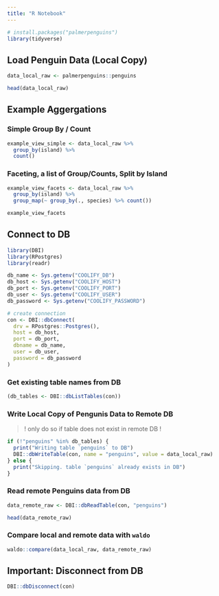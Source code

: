 ```yaml
---
title: "R Notebook"
---
```


```r
# install.packages("palmerpenguins")
library(tidyverse)
```

## Load Penguin Data (Local Copy)

```r
data_local_raw <- palmerpenguins::penguins
```

```r
head(data_local_raw)
```

## Example Aggergations

### Simple Group By / Count

```r
example_view_simple <- data_local_raw %>%
  group_by(island) %>%
  count()
```

### Faceting, a list of Group/Counts, Split by Island

```r
example_view_facets <- data_local_raw %>%
  group_by(island) %>%
  group_map(~ group_by(., species) %>% count())

example_view_facets
```

## Connect to DB

```r
library(DBI)
library(RPostgres)
library(readr)

db_name <- Sys.getenv("COOLIFY_DB")
db_host <- Sys.getenv("COOLIFY_HOST")
db_port <- Sys.getenv("COOLIFY_PORT")
db_user <- Sys.getenv("COOLIFY_USER")
db_password <- Sys.getenv("COOLIFY_PASSWORD")

# create connection
con <- DBI::dbConnect(
  drv = RPostgres::Postgres(),
  host = db_host,
  port = db_port,
  dbname = db_name,
  user = db_user,
  password = db_password
)
```

### Get existing table names from DB

```r
(db_tables <- DBI::dbListTables(con))
```

### Write Local Copy of Pengunis Data to Remote DB

> ! only do so if table does not exist in remote DB !

```r
if (!"penguins" %in% db_tables) {
  print("Writing table `penguins` to DB")
  DBI::dbWriteTable(con, name = "penguins", value = data_local_raw)
} else {
  print("Skipping. table `penguins` already exists in DB")
}
```

### Read remote Penguins data from DB

```r
data_remote_raw <- DBI::dbReadTable(con, "penguins")

head(data_remote_raw)
```

### Compare local and remote data with `waldo`

```r
waldo::compare(data_local_raw, data_remote_raw)
```

## Important: Disconnect from DB

```r
DBI::dbDisconnect(con)
```
